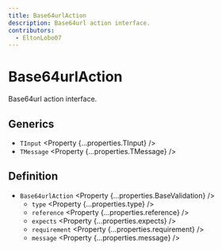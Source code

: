 ```yaml
---
title: Base64urlAction
description: Base64url action interface.
contributors:
  - EltonLobo07
---
```



# Base64urlAction

Base64url action interface.

## Generics

- `TInput` <Property {...properties.TInput} />
- `TMessage` <Property {...properties.TMessage} />

## Definition

- `Base64urlAction` <Property {...properties.BaseValidation} />
  - `type` <Property {...properties.type} />
  - `reference` <Property {...properties.reference} />
  - `expects` <Property {...properties.expects} />
  - `requirement` <Property {...properties.requirement} />
  - `message` <Property {...properties.message} />
